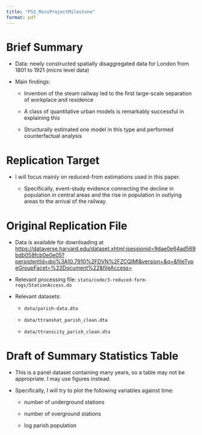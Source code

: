 ```yaml
---
title: "PS3_MiniProjectMilestone"
format: pdf
---
```


# Brief Summary

-   Data: newly constructed spatially disaggregated data for London from 1801 to 1921 (micro level data)

-   Main findings:

    -   Invention of the steam railway led to the first large-scale separation of workplace and residence

    -   A class of quantitative urban models is remarkably successful in explaining this

    -   Structurally estimated one model in this type and performed counterfactual analysis

# Replication Target

-   I will focus mainly on reduced-from estimations used in this paper.

    -   Specifically, event-study evidence connecting the decline in population in central areas and the rise in population in outlying areas to the arrival of the railway.

# Original Replication File

-   Data is available for downloading at <https://dataverse.harvard.edu/dataset.xhtml;jsessionid=9dae0e64ad569bdb058fcb0e0e05?persistentId=doi%3A10.7910%2FDVN%2FZCQIMI&version=&q=&fileTypeGroupFacet=%22Document%22&fileAccess=>

-   Relevant processing file: `stata/code/3-reduced-form-regs/StationAccess.do`

-   Relevant datasets:

    -   `data/parish-data.dta`

    -   `data/ttranshat_parish_clean.dta`

    -   `data/ttranscity_parish_clean.dta`

# Draft of Summary Statistics Table

-   This is a panel dataset containing many years, so a table may not be appropriate. I may use figures instead.

-   Specifically, I will try to plot the following variables against time:

    -   number of underground stations

    -   number of overground stations

    -   log parish population
